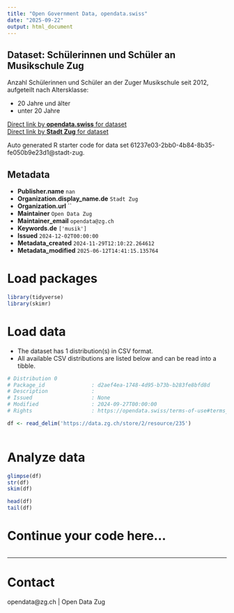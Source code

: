 ```yaml
---
title: "Open Government Data, opendata.swiss"
date: "2025-09-22"
output: html_document
---
```


## Dataset: Schülerinnen und Schüler an Musikschule Zug

Anzahl Schülerinnen und Schüler an der Zuger Musikschule seit 2012, aufgeteilt nach Altersklasse:

- 20 Jahre und älter
- unter 20 Jahre

[Direct link by **opendata.swiss** for dataset](https://opendata.swiss/de/dataset/schulerinnen-und-schuler-an-musikschule-zug)<br>
[Direct link by **Stadt Zug** for dataset](https://www.musikschulezug.ch/)

Auto generated R starter code for data set 61237e03-2bb0-4b84-8b35-fe050b9e23d1@stadt-zug.

## Metadata

- **Publisher.name** `nan`
- **Organization.display_name.de** `Stadt Zug`
- **Organization.url** ``
- **Maintainer** `Open Data Zug`
- **Maintainer_email** `opendata@zg.ch`
- **Keywords.de** `['musik']`
- **Issued** `2024-12-02T00:00:00`
- **Metadata_created** `2024-11-29T12:10:22.264612`
- **Metadata_modified** `2025-06-12T14:41:15.135764`


# Load packages

```r

library(tidyverse)
library(skimr)

```

# Load data

-   The dataset has 1 distribution(s) in CSV format.
-   All available CSV distributions are listed below and can be read into a tibble.

```r

# Distribution 0
# Package_id               : d2aef4ea-1748-4d95-b73b-b283fe8bfd8d
# Description              : 
# Issued                   : None
# Modified                 : 2024-09-27T00:00:00
# Rights                   : https://opendata.swiss/terms-of-use#terms_by

df <- read_delim('https://data.zg.ch/store/2/resource/235')



```

# Analyze data

```r

glimpse(df)
str(df)
skim(df)

head(df)
tail(df)

```

# Continue your code here...

```r

```

------------------------------------------------------------------------

# Contact

opendata@zg.ch | Open Data Zug
